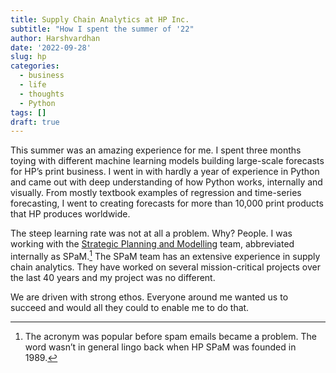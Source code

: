```yaml
---
title: Supply Chain Analytics at HP Inc.
subtitle: "How I spent the summer of '22"
author: Harshvardhan
date: '2022-09-28'
slug: hp
categories:
  - business
  - life
  - thoughts
  - Python
tags: []
draft: true
---
```


This summer was an amazing experience for me. I spent three months toying with different machine learning models building large-scale forecasts for HP's print business. I went in with hardly a year of experience in Python and came out with deep understanding of how Python works, internally and visually. From mostly textbook examples of regression and time-series forecasting, I went to creating forecasts for more than 10,000 print products that HP produces worldwide.

The steep learning rate was not at all a problem. Why? People. I was working with the [Strategic Planning and Modelling](https://www.wikiwand.com/en/HP_SPaM) team, abbreviated internally as SPaM.[^1] The SPaM team has an extensive experience in supply chain analytics. They have worked on several mission-critical projects over the last 40 years and my project was no different.

[^1]: The acronym was popular before spam emails became a problem. The word wasn't in general lingo back when HP SPaM was founded in 1989.

We are driven with strong ethos. Everyone around me wanted us to succeed and would all they could to enable me to do that.
